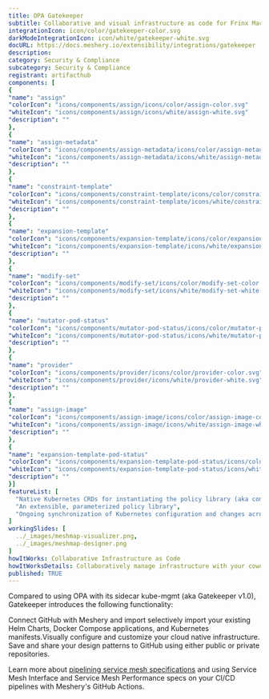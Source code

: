 ```yaml
---
title: OPA Gatekeeper
subtitle: Collaborative and visual infrastructure as code for Frinx Machine
integrationIcon: icon/color/gatekeeper-color.svg
darkModeIntegrationIcon: icon/white/gatekeeper-white.svg
docURL: https://docs.meshery.io/extensibility/integrations/gatekeeper
description: 
category: Security & Compliance
subcategory: Security & Compliance
registrant: artifacthub
components: [
{
"name": "assign"
"colorIcon": "icons/components/assign/icons/color/assign-color.svg"
"whiteIcon": "icons/components/assign/icons/white/assign-white.svg"
"description": ""
},
{
"name": "assign-metadata"
"colorIcon": "icons/components/assign-metadata/icons/color/assign-metadata-color.svg"
"whiteIcon": "icons/components/assign-metadata/icons/white/assign-metadata-white.svg"
"description": ""
},
{
"name": "constraint-template"
"colorIcon": "icons/components/constraint-template/icons/color/constraint-template-color.svg"
"whiteIcon": "icons/components/constraint-template/icons/white/constraint-template-white.svg"
"description": ""
},
{
"name": "expansion-template"
"colorIcon": "icons/components/expansion-template/icons/color/expansion-template-color.svg"
"whiteIcon": "icons/components/expansion-template/icons/white/expansion-template-white.svg"
"description": ""
},
{
"name": "modify-set"
"colorIcon": "icons/components/modify-set/icons/color/modify-set-color.svg"
"whiteIcon": "icons/components/modify-set/icons/white/modify-set-white.svg"
"description": ""
},
{
"name": "mutator-pod-status"
"colorIcon": "icons/components/mutator-pod-status/icons/color/mutator-pod-status-color.svg"
"whiteIcon": "icons/components/mutator-pod-status/icons/white/mutator-pod-status-white.svg"
"description": ""
},
{
"name": "provider"
"colorIcon": "icons/components/provider/icons/color/provider-color.svg"
"whiteIcon": "icons/components/provider/icons/white/provider-white.svg"
"description": ""
},
{
"name": "assign-image"
"colorIcon": "icons/components/assign-image/icons/color/assign-image-color.svg"
"whiteIcon": "icons/components/assign-image/icons/white/assign-image-white.svg"
"description": ""
},
{
"name": "expansion-template-pod-status"
"colorIcon": "icons/components/expansion-template-pod-status/icons/color/expansion-template-pod-status-color.svg"
"whiteIcon": "icons/components/expansion-template-pod-status/icons/white/expansion-template-pod-status-white.svg"
"description": ""
}]
featureList: [
  "Native Kubernetes CRDs for instantiating the policy library (aka constraints)",
  "An extensible, parameterized policy library",
  "Ongoing synchronization of Kubernetes configuration and changes across any number of clusters."
]
workingSlides: [
  ../_images/meshmap-visualizer.png,
  ../_images/meshmap-designer.png
]
howItWorks: Collaborative Infrastructure as Code
howItWorksDetails: Collaboratively manage infrastructure with your coworkers synchronously sharing the same designs.
published: TRUE
---
```

<p>
Compared to using OPA with its sidecar kube-mgmt (aka Gatekeeper v1.0), Gatekeeper introduces the following functionality:
</p>
<p>
    Connect GitHub with Meshery and import selectively import your existing Helm Charts, Docker Compose applications, and Kubernetes manifests.Visually configure and customize your cloud native infrastructure.
    Save and share your design patterns to GitHub using either public or private repositories.
</p>
<p>
    Learn more about <a href="/blog/service-mesh-specifications/pipelining-service-mesh-specifications">pipelining service mesh specifications</a> and using Service Mesh Interface and Service Mesh Performance specs on your CI/CD pipelines with Meshery's GitHub Actions.
</p>
